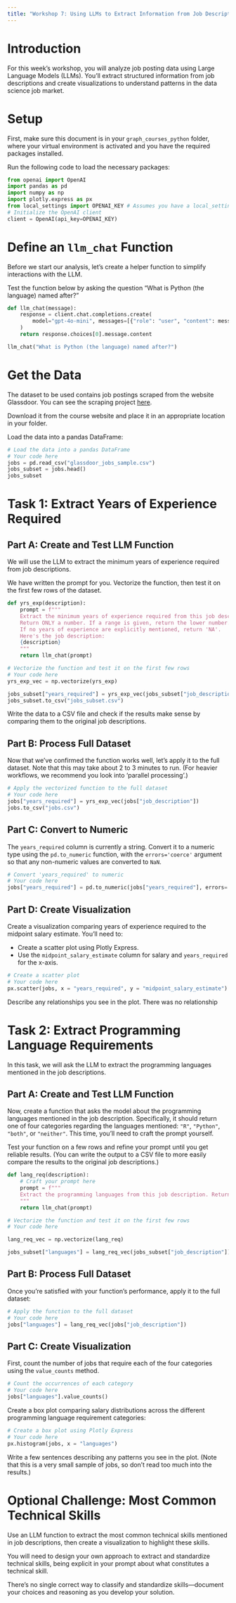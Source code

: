 ```yaml
---
title: "Workshop 7: Using LLMs to Extract Information from Job Descriptions"
---
```


# Introduction

For this week's workshop, you will analyze job posting data using Large Language Models (LLMs). You'll extract structured information from job descriptions and create visualizations to understand patterns in the data science job market.

# Setup

First, make sure this document is in your `graph_courses_python` folder, where your virtual environment is activated and you have the required packages installed.

Run the following code to load the necessary packages:

```python
from openai import OpenAI
import pandas as pd
import numpy as np
import plotly.express as px
from local_settings import OPENAI_KEY # Assumes you have a local_settings.py file in your folder with your OpenAI key  
# Initialize the OpenAI client
client = OpenAI(api_key=OPENAI_KEY)
```

# Define an `llm_chat` Function

Before we start our analysis, let's create a helper function to simplify interactions with the LLM.

Test the function below by asking the question "What is Python (the language) named after?"

```python
def llm_chat(message):
    response = client.chat.completions.create(
        model="gpt-4o-mini", messages=[{"role": "user", "content": message}]
    )
    return response.choices[0].message.content

```

```python
llm_chat("What is Python (the language) named after?")
```

# Get the Data

The dataset to be used contains job postings scraped from the website Glassdoor. You can see the scraping project [here](https://github.com/picklesueat/data_jobs_data).

Download it from the course website and place it in an appropriate location in your folder.

Load the data into a pandas DataFrame:

```python
# Load the data into a pandas DataFrame
# Your code here
jobs = pd.read_csv("glassdoor_jobs_sample.csv")
jobs_subset = jobs.head()
jobs_subset
```

# Task 1: Extract Years of Experience Required

## Part A: Create and Test LLM Function

We will use the LLM to extract the minimum years of experience required from job descriptions.

We have written the prompt for you. Vectorize the function, then test it on the first few rows of the dataset.

```python
def yrs_exp(description):
    prompt = f"""
    Extract the minimum years of experience required from this job description. 
    Return ONLY a number. If a range is given, return the lower number.
    If no years of experience are explicitly mentioned, return 'NA'.
    Here's the job description:
    {description}
    """
    return llm_chat(prompt)

# Vectorize the function and test it on the first few rows
# Your code here
yrs_exp_vec = np.vectorize(yrs_exp)
```



```python
jobs_subset["years_required"] = yrs_exp_vec(jobs_subset["job_description"])
jobs_subset.to_csv("jobs_subset.csv")
```


Write the data to a CSV file and check if the results make sense by comparing them to the original job descriptions.

## Part B: Process Full Dataset

Now that we've confirmed the function works well, let's apply it to the full dataset. Note that this may take about 2 to 3 minutes to run. (For heavier workflows, we recommend you look into 'parallel processing'.)

```python
# Apply the vectorized function to the full dataset
# Your code here
jobs["years_required"] = yrs_exp_vec(jobs["job_description"])
jobs.to_csv("jobs.csv")
```

## Part C: Convert to Numeric

The `years_required` column is currently a string. Convert it to a numeric type using the `pd.to_numeric` function, with the `errors='coerce'` argument so that any non-numeric values are converted to `NaN`.

```python
# Convert 'years_required' to numeric
# Your code here
jobs["years_required"] = pd.to_numeric(jobs["years_required"], errors='coerce')
```

## Part D: Create Visualization

Create a visualization comparing years of experience required to the midpoint salary estimate. You'll need to:

- Create a scatter plot using Plotly Express.
- Use the `midpoint_salary_estimate` column for salary and `years_required` for the x-axis.

```python
# Create a scatter plot
# Your code here
px.scatter(jobs, x = "years_required", y = "midpoint_salary_estimate")
```

Describe any relationships you see in the plot.
There was no relationship

# Task 2: Extract Programming Language Requirements

In this task, we will ask the LLM to extract the programming languages mentioned in the job descriptions.

## Part A: Create and Test LLM Function

Now, create a function that asks the model about the programming languages mentioned in the job description. Specifically, it should return one of four categories regarding the languages mentioned: `"R"`, `"Python"`, `"both"`, or `"neither"`. This time, you'll need to craft the prompt yourself.

Test your function on a few rows and refine your prompt until you get reliable results. (You can write the output to a CSV file to more easily compare the results to the original job descriptions.)

```python
def lang_req(description):
    # Craft your prompt here
    prompt = f"""
    Extract the programming languages from this job description. Return only `R`, `Python`, and if both languages are mentioned, return `both`. If no programming languages are mentioned, return `neither`. Here is the {description}
    """
    return llm_chat(prompt)

# Vectorize the function and test it on the first few rows
# Your code here

lang_req_vec = np.vectorize(lang_req)
```


```python
jobs_subset["languages"] = lang_req_vec(jobs_subset["job_description"])
```
## Part B: Process Full Dataset

Once you're satisfied with your function's performance, apply it to the full dataset:

```python
# Apply the function to the full dataset
# Your code here
jobs["languages"] = lang_req_vec(jobs["job_description"])
```

## Part C: Create Visualization

First, count the number of jobs that require each of the four categories using the `value_counts` method. 

```python
# Count the occurrences of each category
# Your code here
jobs["languages"].value_counts()
```

Create a box plot comparing salary distributions across the different programming language requirement categories:

```python
# Create a box plot using Plotly Express
# Your code here
px.histogram(jobs, x = "languages")
```

Write a few sentences describing any patterns you see in the plot. (Note that this is a very small sample of jobs, so don't read too much into the results.)

# Optional Challenge: Most Common Technical Skills

Use an LLM function to extract the most common technical skills mentioned in job descriptions, then create a visualization to highlight these skills.

You will need to design your own approach to extract and standardize technical skills, being explicit in your prompt about what constitutes a technical skill.

There's no single correct way to classify and standardize skills—document your choices and reasoning as you develop your solution.